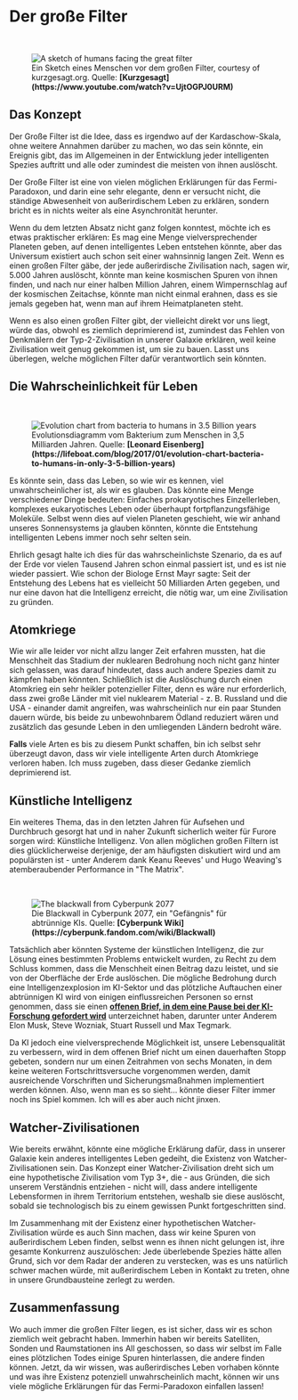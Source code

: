 
# Der große Filter

<ReadingTime duration="7" />
<AudioPlayer ident="filter" />

<br/>
<figure>
<Image src={require(".//../../../../resources/images/filter.png")} alt="A sketch of humans facing the great filter" />
<figcaption style={{ color: "rgb(156, 156, 156)", fontSize: "14px", marginTop: "2px" }}>Ein Sketch eines Menschen vor dem großen Filter, courtesy of kurzgesagt.org. Quelle: <strong>[Kurzgesagt](https://www.youtube.com/watch?v=UjtOGPJ0URM)</strong></figcaption>
</figure>

## Das Konzept
Der Große Filter ist die Idee, dass es irgendwo auf der Kardaschow-Skala, ohne weitere Annahmen darüber zu machen, wo das sein könnte, ein Ereignis gibt, das im Allgemeinen in der Entwicklung jeder intelligenten Spezies auftritt und alle oder zumindest die meisten von ihnen auslöscht. 

Der Große Filter ist eine von vielen möglichen Erklärungen für das Fermi-Paradoxon, und darin eine sehr elegante, denn er versucht nicht, die ständige Abwesenheit von außerirdischem Leben zu erklären, sondern bricht es in nichts weiter als eine Asynchronität herunter.

Wenn du dem letzten Absatz nicht ganz folgen konntest, möchte ich es etwas praktischer erklären: Es mag eine Menge vielversprechender Planeten geben, auf denen intelligentes Leben entstehen könnte, aber das Universum existiert auch schon seit einer wahnsinnig langen Zeit. Wenn es einen großen Filter gäbe, der jede außerirdische Zivilisation nach, sagen wir, 5.000 Jahren auslöscht, könnte man keine kosmischen Spuren von ihnen finden, und nach nur einer halben Million Jahren, einem Wimpernschlag auf der kosmischen Zeitachse, könnte man nicht einmal erahnen, dass es sie jemals gegeben hat, wenn man auf ihrem Heimatplaneten steht. 

Wenn es also einen großen Filter gibt, der vielleicht direkt vor uns liegt, würde das, obwohl es ziemlich deprimierend ist, zumindest das Fehlen von Denkmälern der Typ-2-Zivilisation in unserer Galaxie erklären, weil keine Zivilisation weit genug gekommen ist, um sie zu bauen. Lasst uns überlegen, welche möglichen Filter dafür verantwortlich sein könnten.

## Die Wahrscheinlichkeit für Leben

<br/>
<figure>
<Image src={require(".//../../../../resources/images/evolution.png")} alt="Evolution chart from bacteria to humans in 3.5 Billion years" />
<figcaption style={{ color: "rgb(156, 156, 156)", fontSize: "14px", marginTop: "2px" }}>Evolutionsdiagramm vom Bakterium zum Menschen in 3,5 Milliarden Jahren. Quelle: <strong>[Leonard Eisenberg](https://lifeboat.com/blog/2017/01/evolution-chart-bacteria-to-humans-in-only-3-5-billion-years)</strong></figcaption>
</figure>

Es könnte sein, dass das Leben, so wie wir es kennen, viel unwahrscheinlicher ist, als wir es glauben. Das könnte eine Menge verschiedener Dinge bedeuten: Einfaches prokaryotisches Einzellerleben, komplexes eukaryotisches Leben oder überhaupt fortpflanzungsfähige Moleküle. Selbst wenn dies auf vielen Planeten geschieht, wie wir anhand unseres Sonnensystems ja glauben könnten, könnte die Entstehung intelligenten Lebens immer noch sehr selten sein. 

Ehrlich gesagt halte ich dies für das wahrscheinlichste Szenario, da es auf der Erde vor vielen Tausend Jahren schon einmal passiert ist, und es ist nie wieder passiert. Wie schon der Biologe Ernst Mayr sagte: Seit der Entstehung des Lebens hat es vielleicht 50 Milliarden Arten gegeben, und nur eine davon hat die Intelligenz erreicht, die nötig war, um eine Zivilisation zu gründen.

## Atomkriege
Wie wir alle leider vor nicht allzu langer Zeit erfahren mussten, hat die Menschheit das Stadium der nuklearen Bedrohung noch nicht ganz hinter sich gelassen, was darauf hindeutet, dass auch andere Spezies damit zu kämpfen haben könnten. Schließlich ist die Auslöschung durch einen Atomkrieg ein sehr heikler potenzieller Filter, denn es wäre nur erforderlich, dass zwei große Länder mit viel nuklearem Material - z. B. Russland und die USA - einander damit angreifen, was wahrscheinlich nur ein paar Stunden dauern würde, bis beide zu unbewohnbarem Ödland reduziert wären und zusätzlich das gesunde Leben in den umliegenden Ländern bedroht wäre.

<strong>Falls</strong> viele Arten es bis zu diesem Punkt schaffen, bin ich selbst sehr überzeugt davon, dass wir viele intelligente Arten durch Atomkriege verloren haben. Ich muss zugeben, dass dieser Gedanke ziemlich deprimierend ist.

## Künstliche Intelligenz
Ein weiteres Thema, das in den letzten Jahren für Aufsehen und Durchbruch gesorgt hat und in naher Zukunft sicherlich weiter für Furore sorgen wird: Künstliche Intelligenz. Von allen möglichen großen Filtern ist dies glücklicherweise derjenige, der am häufigsten diskutiert wird und am populärsten ist - unter Anderem dank Keanu Reeves' und Hugo Weaving's atemberaubender Performance in "The Matrix". 

<br/>
<figure>
<Image src={require(".//../../../../resources/images/blackwall.png")} alt="The blackwall from Cyberpunk 2077" />
<figcaption style={{ color: "rgb(156, 156, 156)", fontSize: "14px", marginTop: "2px" }}>Die Blackwall in Cyberpunk 2077, ein "Gefängnis" für abtrünnige KIs. Quelle: <strong>[Cyberpunk Wiki](https://cyberpunk.fandom.com/wiki/Blackwall)</strong></figcaption>
</figure>

Tatsächlich aber könnten Systeme der künstlichen Intelligenz, die zur Lösung eines bestimmten Problems entwickelt wurden, zu Recht zu dem Schluss kommen, dass die Menschheit einen Beitrag dazu leistet, und sie von der Oberfläche der Erde auslöschen. Die mögliche Bedrohung durch eine Intelligenzexplosion im KI-Sektor und das plötzliche Auftauchen einer abtrünnigen KI wird von einigen einflussreichen Personen so ernst genommen, dass sie einen <strong>[offenen Brief, in dem eine Pause bei der KI-Forschung gefordert wird](https://www.nytimes.com/2023/03/29/technology/ai-artificial-intelligence-musk-risks.html)</strong> unterzeichnet haben, darunter unter Anderem Elon Musk, Steve Wozniak, Stuart Russell und Max Tegmark.

Da KI jedoch eine vielversprechende Möglichkeit ist, unsere Lebensqualität zu verbessern, wird in dem offenen Brief nicht um einen dauerhaften Stopp gebeten, sondern nur um einen Zeitrahmen von sechs Monaten, in dem keine weiteren Fortschrittsversuche vorgenommen werden, damit ausreichende Vorschriften und Sicherungsmaßnahmen implementiert werden können. Also, wenn man es so sieht... könnte dieser Filter immer noch ins Spiel kommen. Ich will es aber auch nicht jinxen.

## Watcher-Zivilisationen
Wie bereits erwähnt, könnte eine mögliche Erklärung dafür, dass in unserer Galaxie kein anderes intelligentes Leben gedeiht, die Existenz von Watcher-Zivilisationen sein. Das Konzept einer Watcher-Zivilisation dreht sich um eine hypothetische Zivilisation vom Typ 3+, die - aus Gründen, die sich unserem Verständnis entziehen - nicht will, dass andere intelligente Lebensformen in ihrem Territorium entstehen, weshalb sie diese auslöscht, sobald sie technologisch bis zu einem gewissen Punkt fortgeschritten sind. 

Im Zusammenhang mit der Existenz einer hypothetischen Watcher-Zivilisation würde es auch Sinn machen, dass wir keine Spuren von außerirdischem Leben finden, selbst wenn es ihnen nicht gelungen ist, ihre gesamte Konkurrenz auszulöschen: Jede überlebende Spezies hätte allen Grund, sich vor dem Radar der anderen zu verstecken, was es uns natürlich schwer machen würde, mit außerirdischem Leben in Kontakt zu treten, ohne in unsere Grundbausteine zerlegt zu werden.

## Zusammenfassung
Wo auch immer die großen Filter liegen, es ist sicher, dass wir es schon ziemlich weit gebracht haben. Immerhin haben wir bereits Satelliten, Sonden und Raumstationen ins All geschossen, so dass wir selbst im Falle eines plötzlichen Todes einige Spuren hinterlassen, die andere finden können. Jetzt, da wir wissen, was außerirdisches Leben vorhaben könnte und was ihre Existenz potenziell unwahrscheinlich macht, können wir uns viele mögliche Erklärungen für das Fermi-Paradoxon einfallen lassen!


<SaveArticleSection article="alien-life-filter"/>

<Analytics />